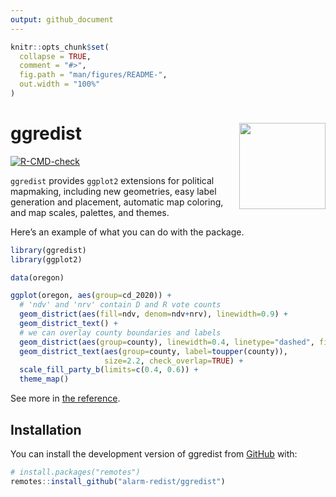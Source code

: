 ```yaml
---
output: github_document
---
```


<!-- README.md is generated from README.Rmd. Please edit that file -->

```r
knitr::opts_chunk$set(
  collapse = TRUE,
  comment = "#>",
  fig.path = "man/figures/README-",
  out.width = "100%"
)
```

# ggredist <a href="https://alarm-redist.github.io/ggredist/"><img src="man/figures/logo.png" align="right" height="138" /></a>

<!-- badges: start -->
[![R-CMD-check](https://github.com/alarm-redist/ggredist/actions/workflows/R-CMD-check.yaml/badge.svg)](https://github.com/alarm-redist/ggredist/actions/workflows/R-CMD-check.yaml)
<!-- badges: end -->

`ggredist` provides `ggplot2` extensions for political mapmaking, including
new geometries, easy label generation and placement, automatic map coloring,
and map scales, palettes, and themes.

Here's an example of what you can do with the package.

```r
library(ggredist)
library(ggplot2)

data(oregon)

ggplot(oregon, aes(group=cd_2020)) +
  # 'ndv' and 'nrv' contain D and R vote counts
  geom_district(aes(fill=ndv, denom=ndv+nrv), linewidth=0.9) +
  geom_district_text() +
  # we can overlay county boundaries and labels
  geom_district(aes(group=county), linewidth=0.4, linetype="dashed", fill=NA) +
  geom_district_text(aes(group=county, label=toupper(county)),
                     size=2.2, check_overlap=TRUE) +
  scale_fill_party_b(limits=c(0.4, 0.6)) +
  theme_map()
```

See more in [the reference](/ggredist/reference/).


## Installation

You can install the development version of ggredist from [GitHub](https://github.com/) with:

``` r
# install.packages("remotes")
remotes::install_github("alarm-redist/ggredist")
```
